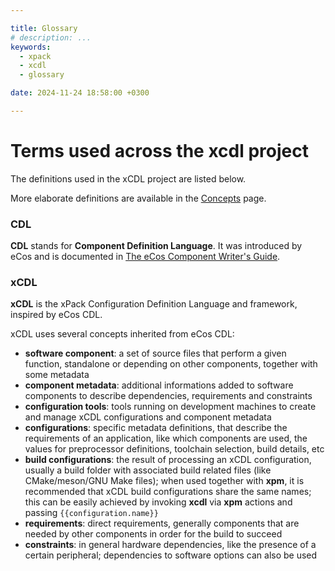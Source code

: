 ```yaml
---

title: Glossary
# description: ...
keywords:
  - xpack
  - xcdl
  - glossary

date: 2024-11-24 18:58:00 +0300

---
```


# Terms used across the **xcdl** project

The definitions used in the xCDL project are listed below.

More elaborate definitions are available in the
[Concepts](/docs/guide/concepts/) page.

### CDL

**CDL** stands for **Component Definition Language**. It was introduced
by eCos and is documented in
[The eCos Component Writer's Guide](http://ecos.sourceware.org/docs-3.0/cdl-guide/cdl-guide.html).

### xCDL

**xCDL** is the xPack Configuration Definition Language and framework,
inspired by eCos CDL.

xCDL uses several concepts inherited from eCos CDL:

- **software component**: a set of source files that perform a given
function, standalone or depending on other components, together with
some metadata
- **component metadata**: additional informations added to
software components to describe dependencies, requirements and constraints
- **configuration tools**: tools running on development machines
to create and manage xCDL configurations and component metadata
- **configurations**: specific metadata definitions, that describe
the requirements of an application, like which components are used,
the values for preprocessor definitions, toolchain selection, build
details, etc
- **build configurations**: the result of processing an xCDL
configuration, usually a build folder with associated build related
files (like CMake/meson/GNU Make files); when used together
with **xpm**, it is recommended that
xCDL build configurations share the same names; this can
be easily achieved by invoking **xcdl** via **xpm** actions and
passing `{{configuration.name}}`
- **requirements**: direct requirements, generally components
that are needed by other components in order for the build to succeed
- **constraints**: in general hardware dependencies, like the
presence of a certain peripheral; dependencies to software
options can also be used

